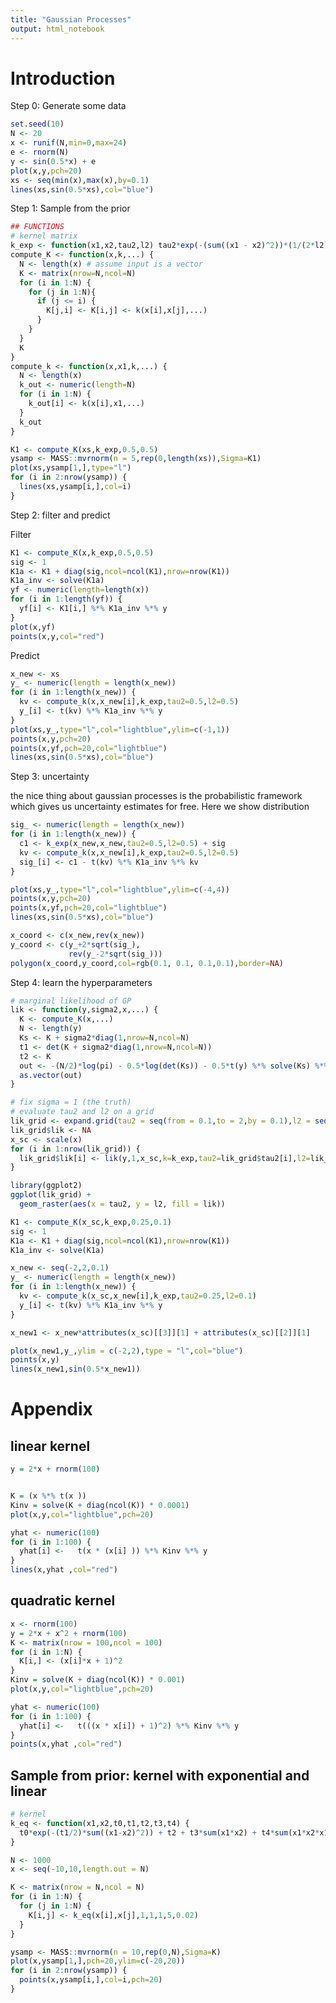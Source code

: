 ```yaml
---
title: "Gaussian Processes"
output: html_notebook
---
```


# Introduction

Step 0: Generate some data

```r
set.seed(10)
N <- 20
x <- runif(N,min=0,max=24)
e <- rnorm(N)
y <- sin(0.5*x) + e
plot(x,y,pch=20)
xs <- seq(min(x),max(x),by=0.1)
lines(xs,sin(0.5*xs),col="blue")
```

Step 1: Sample from the prior

```r
## FUNCTIONS
# kernel matrix
k_exp <- function(x1,x2,tau2,l2) tau2*exp(-(sum((x1 - x2)^2))*(1/(2*l2)))
compute_K <- function(x,k,...) {
  N <- length(x) # assume input is a vector
  K <- matrix(nrow=N,ncol=N)
  for (i in 1:N) {
    for (j in 1:N){
      if (j <= i) {
        K[j,i] <- K[i,j] <- k(x[i],x[j],...)
      }
    }
  }
  K
}
compute_k <- function(x,x1,k,...) {
  N <- length(x)
  k_out <- numeric(length=N)
  for (i in 1:N) {
    k_out[i] <- k(x[i],x1,...)
  }
  k_out
}
```


```r
K1 <- compute_K(xs,k_exp,0.5,0.5)
ysamp <- MASS::mvrnorm(n = 5,rep(0,length(xs)),Sigma=K1)
plot(xs,ysamp[1,],type="l")
for (i in 2:nrow(ysamp)) {
  lines(xs,ysamp[i,],col=i)
}
```

Step 2: filter and predict

Filter

```r
K1 <- compute_K(x,k_exp,0.5,0.5)
sig <- 1
K1a <- K1 + diag(sig,ncol=ncol(K1),nrow=nrow(K1))
K1a_inv <- solve(K1a)
yf <- numeric(length=length(x))
for (i in 1:length(yf)) {
  yf[i] <- K1[i,] %*% K1a_inv %*% y
}
plot(x,yf)
points(x,y,col="red")

```

Predict

```r

x_new <- xs
y_ <- numeric(length = length(x_new))
for (i in 1:length(x_new)) {
  kv <- compute_k(x,x_new[i],k_exp,tau2=0.5,l2=0.5)
  y_[i] <- t(kv) %*% K1a_inv %*% y
}
plot(xs,y_,type="l",col="lightblue",ylim=c(-1,1))
points(x,y,pch=20)
points(x,yf,pch=20,col="lightblue")
lines(xs,sin(0.5*xs),col="blue")
```

Step 3: uncertainty

the nice thing about gaussian processes is the probabilistic framework which gives us uncertainty estimates for free. Here we show distribution

```r

sig_ <- numeric(length = length(x_new))
for (i in 1:length(x_new)) {
  c1 <- k_exp(x_new,x_new,tau2=0.5,l2=0.5) + sig
  kv <- compute_k(x,x_new[i],k_exp,tau2=0.5,l2=0.5)
  sig_[i] <- c1 - t(kv) %*% K1a_inv %*% kv
}

plot(xs,y_,type="l",col="lightblue",ylim=c(-4,4))
points(x,y,pch=20)
points(x,yf,pch=20,col="lightblue")
lines(xs,sin(0.5*xs),col="blue")

x_coord <- c(x_new,rev(x_new))
y_coord <- c(y_+2*sqrt(sig_),
             rev(y_-2*sqrt(sig_)))
polygon(x_coord,y_coord,col=rgb(0.1, 0.1, 0.1,0.1),border=NA)
```

Step 4: learn the hyperparameters

```r
# marginal likelihood of GP
lik <- function(y,sigma2,x,...) {
  K <- compute_K(x,...)
  N <- length(y)
  Ks <- K + sigma2*diag(1,nrow=N,ncol=N)
  t1 <- det(K + sigma2*diag(1,nrow=N,ncol=N))
  t2 <- K
  out <- -(N/2)*log(pi) - 0.5*log(det(Ks)) - 0.5*t(y) %*% solve(Ks) %*% y
  as.vector(out)
}

# fix sigma = 1 (the truth)
# evaluate tau2 and l2 on a grid
lik_grid <- expand.grid(tau2 = seq(from = 0.1,to = 2,by = 0.1),l2 = seq(from = 0.1,to = 2,by = 0.1))
lik_grid$lik <- NA
x_sc <- scale(x)
for (i in 1:nrow(lik_grid)) {
  lik_grid$lik[i] <- lik(y,1,x_sc,k=k_exp,tau2=lik_grid$tau2[i],l2=lik_grid$l2[i])
}

library(ggplot2)
ggplot(lik_grid) +
  geom_raster(aes(x = tau2, y = l2, fill = lik))
```

```r
K1 <- compute_K(x_sc,k_exp,0.25,0.1)
sig <- 1
K1a <- K1 + diag(sig,ncol=ncol(K1),nrow=nrow(K1))
K1a_inv <- solve(K1a)

x_new <- seq(-2,2,0.1)
y_ <- numeric(length = length(x_new))
for (i in 1:length(x_new)) {
  kv <- compute_k(x_sc,x_new[i],k_exp,tau2=0.25,l2=0.1)
  y_[i] <- t(kv) %*% K1a_inv %*% y
}

x_new1 <- x_new*attributes(x_sc)[[3]][1] + attributes(x_sc)[[2]][1]

plot(x_new1,y_,ylim = c(-2,2),type = "l",col="blue")
points(x,y)
lines(x_new1,sin(0.5*x_new1))
```




# Appendix

## linear kernel

```r
y = 2*x + rnorm(100)


K = (x %*% t(x ))
Kinv = solve(K + diag(ncol(K)) * 0.0001)
plot(x,y,col="lightblue",pch=20)

yhat <- numeric(100)
for (i in 1:100) {
  yhat[i] <-   t(x * (x[i] )) %*% Kinv %*% y
}
lines(x,yhat ,col="red")
```

## quadratic kernel

```r
x <- rnorm(100)
y = 2*x + x^2 + rnorm(100)
K <- matrix(nrow = 100,ncol = 100)
for (i in 1:N) {
  K[i,] <- (x[i]*x + 1)^2
}
Kinv = solve(K + diag(ncol(K)) * 0.001)
plot(x,y,col="lightblue",pch=20)

yhat <- numeric(100)
for (i in 1:100) {
  yhat[i] <-   t(((x * x[i]) + 1)^2) %*% Kinv %*% y
}
points(x,yhat ,col="red")
```

## Sample from prior: kernel with exponential and linear

```r
# kernel
k_eq <- function(x1,x2,t0,t1,t2,t3,t4) {
  t0*exp(-(t1/2)*sum((x1-x2)^2)) + t2 + t3*sum(x1*x2) + t4*sum(x1*x2*x1*x2)
}

N <- 1000
x <- seq(-10,10,length.out = N)

K <- matrix(nrow = N,ncol = N)
for (i in 1:N) {
  for (j in 1:N) {
    K[i,j] <- k_eq(x[i],x[j],1,1,1,5,0.02)
  }
}
```

```r
ysamp <- MASS::mvrnorm(n = 10,rep(0,N),Sigma=K)
plot(x,ysamp[1,],pch=20,ylim=c(-20,20))
for (i in 2:nrow(ysamp)) {
  points(x,ysamp[i,],col=i,pch=20)
}

```
